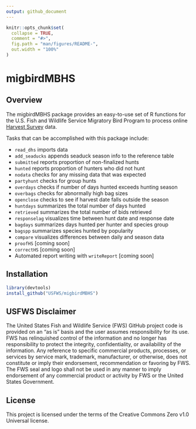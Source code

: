 ---
output: github_document
---

<!-- README.md is generated from README.Rmd. Please edit that file -->

```{r, include = FALSE}
knitr::opts_chunk$set(
  collapse = TRUE,
  comment = "#>",
  fig.path = "man/figures/README-",
  out.width = "100%"
)
```

# migbirdMBHS

## Overview

The migbirdMBHS package provides an easy-to-use set of R functions for the U.S. Fish and Wildlife Service Migratory Bird Program to process online [Harvest Survey](https://www.fws.gov/harvestsurvey) data.

Tasks that can be accomplished with this package include:

* `read_dhs` imports data
* `add_seaducks` appends seaduck season info to the reference table
* `submitted` reports proportion of non-finalized hunts
* `hunted` reports proportion of hunters who did not hunt
* `nodata` checks for any missing data that was expected
* `partyhunt` checks for group hunts
* `overdays` checks if number of days hunted exceeds hunting season
* `overbags` checks for abnormally high bag sizes
* `openclose` checks to see if harvest date falls outside the season
* `huntdays` summarizes the total number of days hunted
* `retrieved` summarizes the total number of bids retrieved
* `responselag` visualizes time between hunt date and response date
* `bagdays` summarizes days hunted per hunter and species group
* `bagspp` summarizes species hunted by popularity
* `compare` visualizes differences between daily and season data
* `proofHS` [coming soon]
* `correctHS` [coming soon]
* Automated report writing with `writeReport` [coming soon]

## Installation

```r 
library(devtools)
install_github("USFWS/migbirdMBHS")
```

## USFWS Disclaimer

The United States Fish and Wildlife Service (FWS) GitHub project code is provided on an “as is” basis and the user assumes responsibility for its use. FWS has relinquished control of the information and no longer has responsibility to protect the integrity, confidentiality, or availability of the information. Any reference to specific commercial products, processes, or services by service mark, trademark, manufacturer, or otherwise, does not constitute or imply their endorsement, recommendation or favoring by FWS. The FWS seal and logo shall not be used in any manner to imply endorsement of any commercial product or activity by FWS or the United States Government.

## License

This project is licensed under the terms of the Creative Commons Zero v1.0 Universal license.
